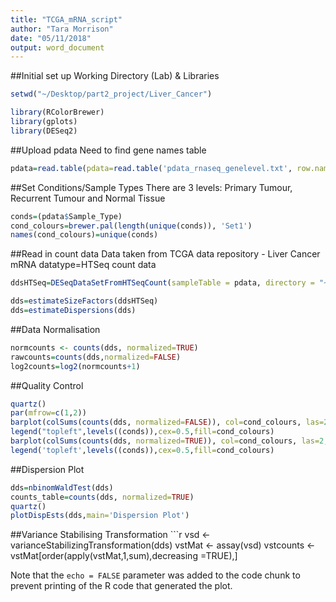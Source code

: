 ```yaml
---
title: "TCGA_mRNA_script"
author: "Tara Morrison"
date: "05/11/2018"
output: word_document
---
```

##Initial set up
Working Directory (Lab) & Libraries
``` r
setwd("~/Desktop/part2_project/Liver_Cancer")

library(RColorBrewer)
library(gplots)
library(DESeq2)
```

##Upload pdata
Need to find gene names table
```r
pdata=read.table(pdata=read.table('pdata_rnaseq_genelevel.txt', row.names=1, header=T))
```

##Set Conditions/Sample Types
There are 3 levels: Primary Tumour, Recurrent Tumour and Normal Tissue
```r
conds=(pdata$Sample_Type)
cond_colours=brewer.pal(length(unique(conds)), 'Set1')
names(cond_colours)=unique(conds)
```

##Read in count data
Data taken from TCGA data repository - Liver Cancer mRNA
datatype=HTSeq count data
```r
ddsHTSeq=DESeqDataSetFromHTSeqCount(sampleTable = pdata, directory = "~/Desktop/part2_project/Liver_Cancer/TCGA_Counts_mRNA_genelevel", design = ~ Sample_Type)

dds=estimateSizeFactors(ddsHTSeq)
dds=estimateDispersions(dds)
```

##Data Normalisation

```r
normcounts <- counts(dds, normalized=TRUE)
rawcounts=counts(dds,normalized=FALSE)
log2counts=log2(normcounts+1)
```


##Quality Control
```r
quartz()
par(mfrow=c(1,2))
barplot(colSums(counts(dds, normalized=FALSE)), col=cond_colours, las=2,cex.names=0.5,main='Pre Normalised Counts')
legend("topleft",levels((conds)),cex=0.5,fill=cond_colours)
barplot(colSums(counts(dds, normalized=TRUE)), col=cond_colours, las=2,cex.names=0.5,main='Post Normalised Counts')
legend('topleft',levels((conds)),cex=0.5,fill=cond_colours)
```

##Dispersion Plot
```r
dds=nbinomWaldTest(dds)
counts_table=counts(dds, normalized=TRUE)
quartz()
plotDispEsts(dds,main='Dispersion Plot')
```

##Variance Stabilising Transformation
```r
vsd <- varianceStabilizingTransformation(dds)
vstMat <- assay(vsd)
vstcounts <- vstMat[order(apply(vstMat,1,sum),decreasing =TRUE),]

Note that the `echo = FALSE` parameter was added to the code chunk to prevent printing of the R code that generated the plot.

